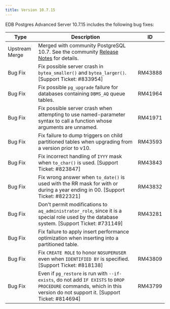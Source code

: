 ```yaml
---
title: Version 10.7.15
---
```


EDB Postgres Advanced Server 10.7.15 includes the following bug fixes:

| Type           | Description                                                                                                                                                                            | ID     | 
| -------------- | -------------------------------------------------------------------------------------------------------------------------------------------------------------------------------------- | ------ | 
| Upstream Merge | Merged with community PostgreSQL 10.7. See the community [Release Notes](https://www.postgresql.org/docs/10/release-.html) for details.                                            |        |  
| Bug&nbsp;Fix | Fix possible server crash in `bytea_smaller()` and `bytea_larger()`. [Support Ticket: #833954] | RM43888 |
| Bug Fix | Fix possible `pg_upgrade` failure for databases containing `DBMS_AQ` queue tables. | RM41964 |
| Bug Fix | Fix possible server crash when attempting to use named-parameter syntax to call a function whose arguments are unnamed. | RM41971 |
| Bug Fix | Fix failure to dump triggers on child partitioned tables when upgrading from a version prior to v10. | RM43593 |
| Bug Fix | Fix incorrect handling of `IYYY` mask when `to_char()` is used. [Support Ticket: #823847] | RM43843 |
| Bug Fix | Fix wrong answer when `to_date()` is used with the RR mask for with or during a year ending in 00. [Support Ticket: #822321] | RM43832 |
| Bug Fix | Don't permit modifications to `aq_administrator_role`, since it is a special role used by the database system. [Support Ticket: #731149] | RM43281 |
| Bug Fix | Fix failure to apply insert performance optimization when inserting into a partitioned table. |  |
| Bug Fix | Fix `CREATE ROLE` to honor `NOSUPERUSER` even when `IDENTIFIED BY` is specified. [Support Ticket: #818138] | RM43809 |
| Bug Fix | Even if `pg_restore` is run with `--if-exists`, do not add `IF EXISTS` to `DROP PROCEDURE` commands, which in this version do not support it. [Support Ticket: #814694] | RM43799 |
